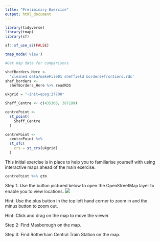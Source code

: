 ```yaml
---
title: "Preliminary Exercise"
output: html_document
---
```

```r

library(tidyverse)
library(tmap)
library(sf)

sf::sf_use_s2(FALSE)

tmap_mode('view')
```

```r
#Get map data for comparisons

shefBorders_Here <-
  'cleaned data/makeFile01 sheffield borders+frontiers.rds'
shef_borders <-
  shefBorders_Here %>% readRDS

ukgrid = "+init=epsg:27700"

Sheff_Centre <- c(435366, 387189)

centrePoint <-
  st_point(
    Sheff_Centre
  )

centrePoint <-
  centrePoint %>%
  st_sfc(
    crs = st_crs(ukgrid)
  )

```

This initial exercise is in place to help you to familiarise yourself with using interactive maps ahead of the main exercise.

``` r

centrePoint %>% qtm

```

Step 1: 
Use the button pictured below to open the OpenStreetMap layer to enable you to view locations.
![](images/layers-picture.png)


Hint:
Use the plus button in the top left hand corner to zoom in and the minus button to zoom out.

Hint:
Click and drag on the map to move the viewer.

Step 2:
Find Masborough on the map.

Step 3:
Find Rotherham Central Train Station on the map.
